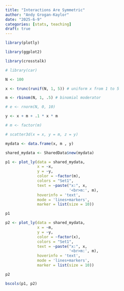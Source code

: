 ```yaml
---
title: "Interactions Are Symmetric"
author: "Andy Grogan-Kaylor" 
date: "2025-6-9"
categories: [stats, teaching]
draft: true
---
```


```r

library(plotly)

library(ggplot2)

library(crosstalk)

# library(car)

N <- 100

x <- trunc(runif(N, 1, 5)) # uniform x from 1 to 5

m <- rbinom(N, 1, .5) # binomial moderator

# e <- rnorm(N, 0, 10)

y <- x + m + .1 * x * m 

# m <- factor(m)

# scatter3d(x = x, y = m, z = y)

mydata <- data.frame(x, m , y)

shared_mydata <- SharedData$new(mydata)

```

```r

p1 <- plot_ly(data = shared_mydata, 
              x = ~x, 
              y = ~y,
              color = ~factor(m), 
              colors = "Set1",
              text = ~paste("x:", x, 
                            '<br>m:', m),
              hoverinfo = 'text',
              mode = 'lines+markers',
              marker = list(size = 10))

p1

```

```r

p2 <- plot_ly(data = shared_mydata, 
              x = ~m, 
              y = ~y,
              color = ~factor(x), 
              colors = "Set1",
              text = ~paste("x:", x, 
                            '<br>m:', m),
              hoverinfo = 'text',
              mode = 'lines+markers',
              marker = list(size = 10))

p2

```

```r

bscols(p1, p2)

```

